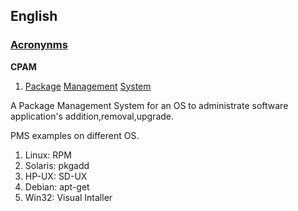==English==
===[[Wiktionary:List of acronyms and abbreviations|Acronynms]]===
'''CPAM'''
#  [[Package]] [[Management]] [[System]]

A Package Management System for an OS to administrate software application's addition,removal,upgrade.

PMS examples on different OS.
# Linux: RPM
# Solaris: pkgadd 
# HP-UX: SD-UX
# Debian: apt-get 
# Win32: Visual Intaller